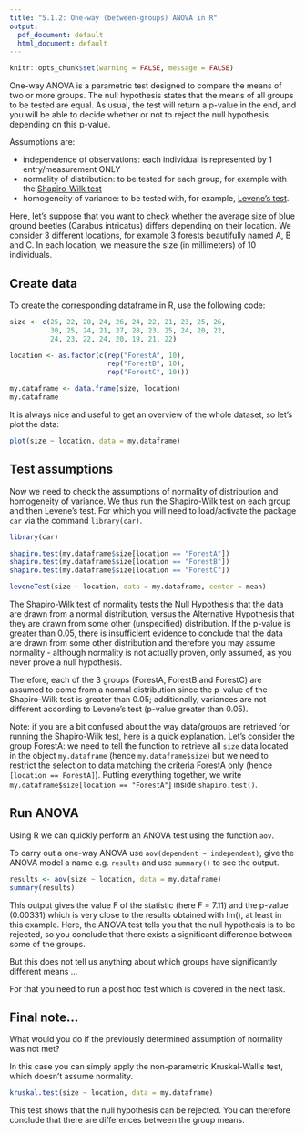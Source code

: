 ---
title: "5.1.2: One-way (between-groups) ANOVA in R"
output:
  pdf_document: default
  html_document: default
---

```{r setup, include=FALSE}
knitr::opts_chunk$set(warning = FALSE, message = FALSE)
```

One-way ANOVA is a parametric test designed to compare the means of two or more groups. The null hypothesis states that the means of all groups to be tested are equal. As usual, the test will return a p-value in the end, and you will be able to decide whether or not to reject the null hypothesis depending on this p-value.

Assumptions are:

* independence of observations: each individual is represented by 1 entry/measurement ONLY
* normality of distribution: to be tested for each group, for example with the [Shapiro-Wilk test](https://biostats.w.uib.no/test-for-normality-shapiro-wilks-test/)
* homogeneity of variance: to be tested with, for example, [Levene's test](https://biostats.w.uib.no/test-for-homogeneity-of-variances-levenes-test/).

Here, let's suppose that you want to check whether the average size of blue ground beetles (Carabus intricatus) differs depending on their location. We consider 3 different locations, for example 3 forests beautifully named A, B and C. In each location, we measure the size (in millimeters) of 10 individuals.

## Create data

To create the corresponding dataframe in R, use the following code:

```{r create_data}
size <- c(25, 22, 28, 24, 26, 24, 22, 21, 23, 25, 26, 
          30, 25, 24, 21, 27, 28, 23, 25, 24, 20, 22, 
          24, 23, 22, 24, 20, 19, 21, 22) 

location <- as.factor(c(rep("ForestA", 10), 
                        rep("ForestB", 10), 
                        rep("ForestC", 10)))

my.dataframe <- data.frame(size, location)
my.dataframe
```

It is always nice and useful to get an overview of the whole dataset, so let’s plot the data:

```{r plot_data}
plot(size ~ location, data = my.dataframe)
```

## Test assumptions

Now we need to check the assumptions of normality of distribution and homogeneity of variance. We thus run the Shapiro-Wilk test on each group and then Levene's test. For which you will need to load/activate the package ``car`` via the command ``library(car)``.

```{r test_assumptions}
library(car)

shapiro.test(my.dataframe$size[location == "ForestA"])
shapiro.test(my.dataframe$size[location == "ForestB"])
shapiro.test(my.dataframe$size[location == "ForestC"])

leveneTest(size ~ location, data = my.dataframe, center = mean)

```

The Shapiro-Wilk test of normality tests the Null Hypothesis that the data are drawn from a normal distribution, versus the Alternative Hypothesis that they are drawn from some other (unspecified) distribution. If the p-value is greater than 0.05, there is insufficient evidence to conclude that the data are drawn from some other distribution and therefore you may assume normality - although normality is not actually proven, only assumed, as you never prove a null hypothesis. 

Therefore, each of the 3 groups (ForestA, ForestB and ForestC) are assumed to come from a normal distribution since the p-value of the Shapiro-Wilk test is greater than 0.05; additionally, variances are not different according to Levene’s test (p-value greater than 0.05).

Note: if you are a bit confused about the way data/groups are retrieved for running the Shapiro-Wilk test, here is a quick explanation. Let's consider the group ForestA: we need to tell the function to retrieve all ``size`` data located in the object ``my.dataframe`` (hence ``my.dataframe$size``) but we need to restrict the selection to data matching the criteria ForestA only (hence ``[location == ForestA]``). Putting everything together, we write ``my.dataframe$size[location == "ForestA"``] inside ``shapiro.test()``.

## Run ANOVA

Using R we can quickly perform an ANOVA test using the function ``aov``.

To carry out a one-way ANOVA use ``aov(dependent ~ independent)``, give the ANOVA model a name e.g. ``results`` and use ``summary()`` to see the output.

```{r anova}
results <- aov(size ~ location, data = my.dataframe)
summary(results)
```

This output gives the value F of the statistic (here F = 7.11) and the p-value (0.00331) which is very close to the results obtained with lm(), at least in this example. Here, the ANOVA test tells you that the null hypothesis is to be rejected, so you conclude that there exists a significant difference between some of the groups.

But this does not tell us anything about which groups have significantly different means ...

For that you need to run a post hoc test which is covered in the next task.

## Final note...

What would you do if the previously determined assumption of normality was not met?

In this case you can simply apply the non-parametric Kruskal-Wallis test, which doesn't assume normality.

```{r Kruskal}
kruskal.test(size ~ location, data = my.dataframe)
```

This test shows that the null hypothesis can be rejected. You can therefore conclude that there are differences between the group means.
